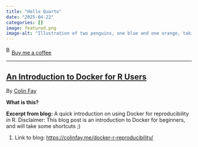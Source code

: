 ```yaml
---
title: "Hello Quarto"
date: "2025-04-22"
categories: []
image: featured.png
image-alt: "Illustration of two penguins, one blue and one orange, taking a selfie with a selfie stick. The moon in the background looks like the Quarto logo."
---
```



<link href="https://fonts.googleapis.com/css?family=Cookie" rel="stylesheet"><a class="bmc-button" target="_blank" href="https://www.buymeacoffee.com/JoscelinRocha">![Buy me a coffee](https://cdn.buymeacoffee.com/buttons/bmc-new-btn-logo.svg){alt="Buy me a coffee" width="15" height="21"}Buy me a coffee</a>

------------------------------------------------------------------------


## [An Introduction to Docker for R Users](https://colinfay.me/docker-r-reproducibility/)

By [Colin Fay](https://colinfay.me/docker-r-reproducibility/)

**What is this?**

**Excerpt from blog:** A quick introduction on using Docker for reproducibility in R.
Disclaimer: This blog post is an introduction to Docker for beginners, and will take some shortcuts ;)

1.  Link to blog: <https://colinfay.me/docker-r-reproducibility/>